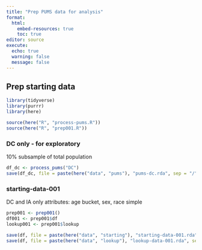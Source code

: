 ```yaml
---
title: "Prep PUMS data for analysis"
format: 
  html:
    embed-resources: true
    toc: true
editor: source
execute:
  echo: true
  warning: false
  message: false
---
```


## Prep starting data

```r
library(tidyverse)
library(purrr)
library(here)

source(here("R", "process-pums.R"))
source(here("R", "prep001.R"))
```

### DC only - for exploratory

10% subsample of total population

```r
df_dc <- process_pums("DC")
save(df_dc, file = paste(here("data", "pums"), "pums-dc.rda", sep = "/"))
```

### starting-data-001

DC and IA only
attributes: age bucket, sex, race simple

```r
prep001 <- prep001()
df001 <- prep001$df
lookup001 <- prep001$lookup

save(df, file = paste(here("data", "starting"), "starting-data-001.rda", sep = "/"))
save(df, file = paste(here("data", "lookup"), "lookup-data-001.rda", sep = "/"))
```

